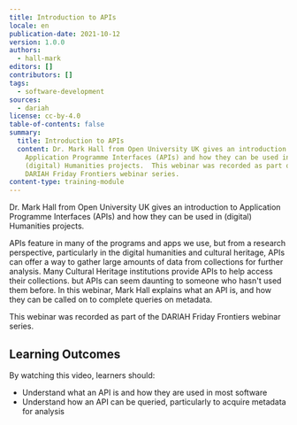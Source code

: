 ```yaml
---
title: Introduction to APIs
locale: en
publication-date: 2021-10-12
version: 1.0.0
authors:
  - hall-mark
editors: []
contributors: []
tags:
  - software-development
sources:
  - dariah
license: cc-by-4.0
table-of-contents: false
summary:
  title: Introduction to APIs
  content: Dr. Mark Hall from Open University UK gives an introduction to
    Application Programme Interfaces (APIs) and how they can be used in
    (digital) Humanities projects.  This webinar was recorded as part of the
    DARIAH Friday Frontiers webinar series.
content-type: training-module
---
```

Dr. Mark Hall from Open University UK gives an introduction to Application Programme Interfaces (APIs) and how they can be used in (digital) Humanities projects.

APIs feature in many of the programs and apps we use, but from a research perspective, particularly in the digital humanities and cultural heritage, APIs can offer a way to gather large amounts of data from collections for further analysis. Many Cultural Heritage institutions provide APIs to help access their collections. but APIs can seem daunting to someone who hasn't used them before. In this webinar, Mark Hall explains what an API is, and how they can be called on to complete queries on metadata.

This webinar was recorded as part of the DARIAH Friday Frontiers webinar series.

## Learning Outcomes

By watching this video, learners should:

* Understand what an API is and how they are used in most software
* Understand how an API can be queried, particularly to acquire metadata for analysis

<VideoCard provider="youtube" id="ifTYfDF6pUI" title="Introduction to APIs" image="/assets/content/assets/en/resources/hosted/introduction-to-apis/intro-to-apis-image-png" subtitle="Click here to view" />
